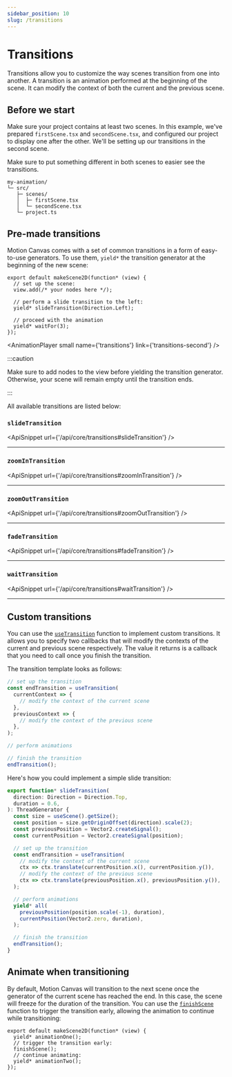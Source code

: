 ```yaml
---
sidebar_position: 10
slug: /transitions
---
```



# Transitions

Transitions allow you to customize the way scenes transition from one into
another. A transition is an animation performed at the beginning of the scene.
It can modify the context of both the current and the previous scene.

## Before we start

<div className='row'>
  <div className='col'>

Make sure your project contains at least two scenes. In this example, we've
prepared `firstScene.tsx` and `secondScene.tsx`, and configured our project to
display one after the other. We'll be setting up our transitions in the second
scene.

Make sure to put something different in both scenes to easier see the
transitions.

  </div>
  <div className='col'>

```
my-animation/
└─ src/
   ├─ scenes/
   │  ├─ firstScene.tsx
   │  └─ secondScene.tsx
   └─ project.ts
```

  </div>
</div>

## Pre-made transitions

Motion Canvas comes with a set of common transitions in a form of easy-to-use
generators. To use them, `yield*` the transition generator at the beginning of
the new scene:

```tsx title="src/scenes/secondScene.tsx"
export default makeScene2D(function* (view) {
  // set up the scene:
  view.add(/* your nodes here */);

  // perform a slide transition to the left:
  yield* slideTransition(Direction.Left);

  // proceed with the animation
  yield* waitFor(3);
});
```

<AnimationPlayer small name={'transitions'} link={'transitions-second'} />

:::caution

Make sure to add nodes to the view before yielding the transition generator.
Otherwise, your scene will remain empty until the transition ends.

:::

All available transitions are listed below:

### `slideTransition`

<ApiSnippet url={'/api/core/transitions#slideTransition'} />
<hr />

### `zoomInTransition`

<ApiSnippet url={'/api/core/transitions#zoomInTransition'} />
<hr />

### `zoomOutTransition`

<ApiSnippet url={'/api/core/transitions#zoomOutTransition'} />
<hr />

### `fadeTransition`

<ApiSnippet url={'/api/core/transitions#fadeTransition'} />
<hr />

### `waitTransition`

<ApiSnippet url={'/api/core/transitions#waitTransition'} />
<hr />

## Custom transitions

You can use the [`useTransition`](/api/core/transitions#useTransition) function
to implement custom transitions. It allows you to specify two callbacks that
will modify the contexts of the current and previous scene respectively. The
value it returns is a callback that you need to call once you finish the
transition.

The transition template looks as follows:

```ts
// set up the transition
const endTransition = useTransition(
  currentContext => {
    // modify the context of the current scene
  },
  previousContext => {
    // modify the context of the previous scene
  },
);

// perform animations

// finish the transition
endTransition();
```

Here's how you could implement a simple slide transition:

```ts
export function* slideTransition(
  direction: Direction = Direction.Top,
  duration = 0.6,
): ThreadGenerator {
  const size = useScene().getSize();
  const position = size.getOriginOffset(direction).scale(2);
  const previousPosition = Vector2.createSignal();
  const currentPosition = Vector2.createSignal(position);

  // set up the transition
  const endTransition = useTransition(
    // modify the context of the current scene
    ctx => ctx.translate(currentPosition.x(), currentPosition.y()),
    // modify the context of the previous scene
    ctx => ctx.translate(previousPosition.x(), previousPosition.y()),
  );

  // perform animations
  yield* all(
    previousPosition(position.scale(-1), duration),
    currentPosition(Vector2.zero, duration),
  );

  // finish the transition
  endTransition();
}
```

## Animate when transitioning

By default, Motion Canvas will transition to the next scene once the generator
of the current scene has reached the end. In this case, the scene will freeze
for the duration of the transition. You can use the
[`finishScene`](/api/core/utils#finishScene) function to trigger the transition
early, allowing the animation to continue while transitioning:

```tsx
export default makeScene2D(function* (view) {
  yield* animationOne();
  // trigger the transition early:
  finishScene();
  // continue animating:
  yield* animationTwo();
});
```
